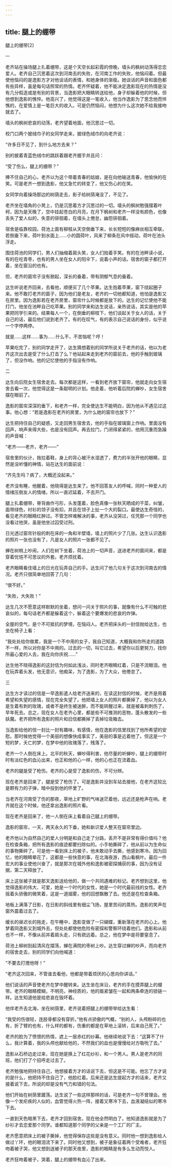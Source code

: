 ```yaml
---
---
---
```

title: 腿上的绷带
---






腿上的绷带[2]




一


老齐站在操场腿上扎着绷带，这是个天空长起彩霞的傍晚，墙头的枫树动荡得恋恋爱人。老齐自己沉思着这次到河南去的失败，在河南工作的失败，他恼闷着。但最使他恼闷的是逸影方才对他谈话的表情，和她身体的渐瘦。她谈话的声音和面色都有些异样，虽是每句话照常的热情。老齐怀疑着，他不能决定逸影现在的热情是没有几分假造或是有别的背景，当逸影把大眼睛转送给他，身子却躲着他的时候，但他想到逸影的憔悴。他高兴了，他觉得这是一笔收入，他当作逸影为了思念他而悴憔的，在爱情上是一笔巨大的收入。可是仍然恼闷，他想为什么这次她不给我接吻就去了。

墙头的枫树悲哀的动荡，老齐望着地面，他沉思过一切。

校门口两个披绒巾子的女同学走来，披绿色绒巾的向老齐说：

“许多日不见了，到什么地方去来？”

别的披着青蓝色绒巾的跳跃着跟老齐握手并且问：

“受了伤么，腿上的绷带？”

捧不住自己的心，老齐以为这个带着青春的姑娘，是在向他输送青春，他愉快的在笑。可是老齐一想到逸影，他又急忙的转变了，他又伤心的在笑。

女同学向着操场那边的树荫走去，影子给树荫淹没了，不见了。

老齐坐在墙角的小凳上，仍是沉思着方才沉思过的一切。墙头的枫树勉强摆着叶柯，因为是天晚了，空中挂起苍白的月亮，在月下枫树和老齐一样没有颜色，也像丢失了爱人似的，失意的徘徊着，在墙头上倦怠，幽怨徘徊着。

宿舍是临靠校园，荷池上面有柳枝从天空倒垂下来，长长短短的像麻丝相互牵联，若倒垂下来，荷叶到水面上……小的圆荷叶，风来了柳条在风中摇动，荷叶在池头浮走。

围住荷池的同学们，男人们抽缩着肩头笑，女人们拍着手笑。有的在池畔读小说，有的在吃青枣，也有的男人坐在女人的阳伞下，说着小声的话。宿舍的窗子都打开着，坐在窗沿的也有。

但，老齐的窗帘子没有掀起，深长的垂着，带有阴郁气息的垂着。

达生听说老齐回来，去看他，顺便买了几个苹果。达生抱着苹果，窗下绕起圈子来。他不敢打老齐的窗子，因为他们是老友，老齐的一切他都知道，他怕是逸影又在房里。因为逸影若在老齐房里，窗帘什么时候都是放下的。达生的记忆使他不能打门，他坐在池畔自己吃苹果。别的同学来和达生说话，亲热说话，其实是他的苹果把同学引来的。结果每人一个，在倒垂的柳枝下，他们谈起关于女人的话，关于自己的话，最后他们说到老齐了。有的在叹气，有的表示自己说话的身份，似乎说一个字停两停。

就是……这样……事为……什么不，不苦恼呢？哼！

苹果吃完了，别的同学走开了，达生猜想着别的同学所说关于老齐的话，他以为老齐这次出去是受了什么打击了么？他站起来走到老齐的窗前去，他的手触到玻璃了，但没作响。他的记忆使他的手指没有作响。





二


达生向后院女生宿舍走去。每次都是这样，一看到老齐放下窗帘，他就走向女生宿舍去看一次，他觉得这是一条聪明的计划。他走着，他听着后院的蝉吵，女生宿舍摆在眼前了。

逸影的窗帘深深的垂下，和老齐一样，完全使达生不能明白，因为他从不遇见过这事。他心想：“若是逸影在老齐的房里，为什么她的窗帘也放下？”

达生把持住自己的疑惑，又走回男生宿舍去，他的手指在玻璃窗上作响。里面没有回声，响声来得大些，也是没有回声。再去拉门，门闭得紧紧的，他用沉重而急躁的声音喊：

“老齐——老齐，老齐——”

宿舍里的伙计，拖拉着鞋，身上的背心被汗水湿透了，费力的半张开他的眼睛，显然是没听懂的神情，站在达生的面前说：

“齐先生吗？病了，大概还没起来。”

老齐没有睡，他醒着，他晓得是达生来了。他不回答友人的呼喊，同时一种爱人的情绪压倒友人的情绪，所以一直迟延着，不去开门。

腿上扎着绷带，脊背曲作弓形，头发蓬着，脸色真像一张秋天晒成的干菜，纠皱，面带绿色，衬衫的领子没有扣，并且在领子上扯一个大的裂口。最使达生奇怪的，看见老齐的眼睛红肿过。不管怎样难解决的事，老齐从没哭过，任凭那一个同学也没看过他哭，虽是他坐过囚受过刑。

日光透过窗帘针般的刺在床的一角和半壁墙，墙上的照片少了几张。达生认识逸影的照片一张也没有了，凡是女人的照片一张都不见了。

蝉在树梢上吵闹，人们在树下坐着，荷池上的一切声音，送进老齐的窗间来，都是穿着忧悒不可思议的外套。老齐烦扰着。

老齐眼睛看住墙上的日光在玩弄自己的手。达生问了他几句关于这次到河南去的情况。老齐只很简单地回答了几句：

“很不好。”

“失败，大失败！”

达生几次不愿意这样默默的坐着，想问一问关于照片的事，就像有什么不可触的悲哀似的，每句话老齐都是躲着这个，躲着这个要爆发的悲哀的炸弹。

全屋的空气，是个不可抵抗的梦境，在恼闷人。老齐把床头的一封信抛给达生，也坐在椅子上看：

“我处处给你做累，我是一个不中用的女子，我自己知道，大概我和你所走的道路不一样，所以对你是不中用的。过去的一切，叫它过去，希望你以后更努力，找你所最心爱的人去，我在向你庆祝……”

达生他不晓得逸影的这封信为何如此浅淡，同时老齐眼睛红着，只是不流眼泪。他在玩弄着头发，他无意识，他痴呆，为了逸影，为了大众，他倦怠了。





三


达生方才读过的信是一早逸影遣人给老齐送来的，在读这封信的时候，老齐是用着希望和失望的感情，现在完全失望了。他把墙上女人的照片都撕掉了，他以为女人是生着有刺的玫瑰，或者不是终生被迷醉，而不能转醒过来，就是被毒刺刺伤了，早年死去。总之，现在女人在老齐心里，都是些不可推测的恶物，蓬头散发的一些妖魔。老齐把所有逸影的照片和旧信都撕掉了丢掉垃圾箱去。

当逸影给他的信一封比一封有趣味，有感情，他在逸影的信里找到了他所希望的安慰。那时候他觉得一个美丽的想像快成事实了，美丽的事是近着他了。但这是一个短的梦，夭亡的梦，在梦中他的玫瑰落了，残落了。

老齐一个人倒在床上。北平的秋天，蝉吵得利害，他尽量的听蝉吵，腿上的绷带时时有淡红色的血沁出来，也正和他的心一样，他的心也正在流着血。

老齐的腿是受了枪伤。老齐的心是受了逸影的伤，不可分辨。

现在老齐是回来了，腿是受了枪伤了。可是逸影并没到车站去接他，在老齐这较比是颗有力的子弹，暗中投到他的怀里了。

当老齐在河南受了伤的那夜，草地上旷野的气味迷茫着他，远近还是枪声在响。老齐就在这个时候，他还拿出逸影的照片看。

现在老齐是回来了，他一人倒在床上看着自己腿上的绷带。

逸影的窗帘，一天，两天永久的下垂，她和新识爱人整天在窗帘里边。

老齐他以为自然自己的爱人分明是和自己走了分路，丢开不是非常有得价值吗？他在检查条箱，把所有逸影的痕迹都要扫除似的。小手帕撕碎了，他从前以为生命似的事物撕碎了。可是他一看到床上的被子，他未敢动手去撕，他感到寒冷。因为回忆，他的眼睛晕花了，这都是一些快意的事，在北海夜游，西山看枫叶。最后一件宏大的事业使他兴奋了，就是那次在城外他和逸影被密探捕获的事，因为没有证据，第二天释放了。

床上这张被子就是那天逸影送给他的，做一个共同遇难的标记。老齐想到这里，他觉得逸影的伟大、可爱，她是一个时代的女性，她是一个时代最前线的女性。老齐摇着头骄傲的微笑着，这是一道烟雾，他的回想飘散了去。他还是在检查条箱。

地板上满落了日影，在日影的斜线里有细尘飞扬，屋里苦闷的蒸热。逸影的笑声在窗外震着过去了。

缓长的昼迟长的拖走，在午睡中，逸影变做了一只蝴蝶，重新落在老齐的心上。他梦着同逸影又到城外去，但处处都使他危险有密探和警察环绕着他们。逸影和从前也不一样，不像从前并着肩头走，只有疏远着。总之，他在梦中是将要窒息了。

荷池上柳树刮起清风在摆荡，蝉在满院的枣树上吵。达生穿过蝉的吵声，而向老齐的宿舍走去，别的同学们向他喊道：

“不要去打搅他呀！”

“老齐这次回来，不管谁去看他，他都是带着烦厌的心思向你讲话。”

他们说话的声音使老齐在梦中醒转来。达生坐在床沿，老齐的手在摸弄腿上的绷带。老齐的眼睛模糊，不明亮，神经质的，他的眉紧皱在一起和两条牵连的锁链一样。达生知道他是给悲哀在毁坏着。

他伴老齐去北海，坐在树荫里，老齐说着把腿上的绷带举给达生看：

“我受的伤很轻，连胫骨都没有穿折。”他有点骄傲的气概，“别的人，头颅粉碎的也有，折了臂的也有，什么样的都有，伤重的都是在草地上滚转，后来自己死了。”

老齐的脸为了愤恨的热情，遮上一层赤红的纱幕。他继续地说下去：“这算不了什么，我计算着，我的头颅也献给他的，不然我们的血也是慢慢给对方吸吮了去。”

逸影从石桥边走过来，现在她是换上了红花纱衫，和一个男人。男人是老齐的同班，他们打了个招呼走过去了。

老齐勉强地把持住自己，他想接着方才的话说下去，但这是不可能。他忘了方才说的是什么，他把持不住自己了，他脸红着。后来还是达生提起方才的话来，老齐又接着说下去，所说的却是没有气力和错的句法。

他们开始在树荫里踱荡。达生说了一些这样那样的话，可是老齐一句不曾理会。他像一个发疟疾的人似的，血管觉得火热一阵，接着又寒冷下去，血液凝结似的寒冷下去。

一直到天色暗黑下去，老齐才回到宿舍。现在他全然明白了。他知道逸影就是为了纱衫才去恋爱那个同学。谁都知道那个同学的父亲是一个工厂的厂主。

老齐愿意把床上的被子撕掉，他觉得保存这些是没有意义。同时他一想到逸影给人做过丫环，他的眼泪流下来了。同时他又想到，被子是象征着两个受难者，老齐狂吻着被子哭，他又想到送被子的那天夜里，逸影的眼睛是有多么生动而悦人。

老齐狂吻着被子，哭着，腿上的绷带有血沁了出来。